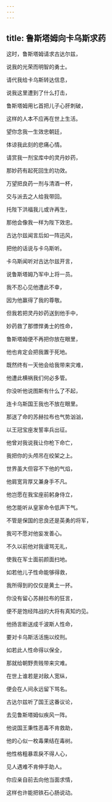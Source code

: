```yaml
---
---
---
```

title: 鲁斯塔姆向卡乌斯求药
---




这时，鲁斯塔姆请求古达尔兹，

说我的光荣而明智的勇士。

请代我给卡乌斯转达信息，

说我这里遭到了什么打击，

鲁斯塔姆用匕首把儿子心肝刺破，

这样的人本不应再在世上生活。

望你念我一生效忠朝廷，

体谅我此刻的悲痛心情。

请赏我一剂宝库中的灵丹妙药，

那妙药有起死回生的功效。

万望把良药一剂与清酒一杯，

交与派去之人给我带回。

托陛下洪福我儿或许再生，

那他会像我一样为陛下效忠。

古达尔兹闻言后如一阵迅风，

把他的话说与卡乌斯听。

卡乌斯闻听对古达尔兹开言，

说鲁斯塔姆乃军中上将一员。

我不忍心见他遭此不幸，

因为他赢得了我的尊敬。

但我若把灵丹妙药送到他手中，

妙药救了那慓悍勇士的性命，

鲁斯塔姆便不再把你放在眼里，

他也肯定会把我置于死地。

既然终有一天他会给我带来灾难，

他遭此横祸我们何必多管。

你没听他说图斯有什么了不起，

连卡乌斯国王我也不放在眼里。

那送了命的苏赫拉布也气势汹汹，

以王冠宝座发誓率兵出征。

他曾对我说我让你枪下命亡，

我把你的头颅吊在绞架之上。

世界虽大但容不下他的气焰，

他肩宽背厚又兼身手不凡。

他岂愿在我宝座前躬身侍立，

他怎能听从皇家命令低声下气。

不管是保国的忠良还是英勇的将军，

我可不愿对他妄发善心。

不久以前他对我谩骂无礼，

使我在军士面前颜面扫地。

如若他儿子性命能够得救，

我所得到的仅仅是黄土一抔。

你没有留心苏赫拉布的狂言，

便不是饱经阵战的大将有真知灼见。

他扬言断送成千波斯人性命，

要对卡乌斯活活施以绞刑。

如若此人性命得以保全，

那就给朝野贵贱带来灾难。

在世上谁若是对敌人宽纵，

便会在人间永远留下骂名。

古达尔兹听了国王这番议论，

去见鲁斯塔姆似疾风一阵。

他说国王秉性恶毒不肯救助，

他的心似一枚毒果结在毒树。

他性格粗暴乖戾不得人心，

见人遇难不肯伸手助人。

你应亲自前去向他当面求情，

这样也许能把铁石心肠说动。